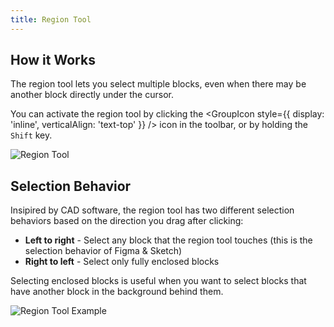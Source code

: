 ```yaml
---
title: Region Tool
---
```



## How it Works

The region tool lets you select multiple blocks, even when there may be another
block directly under the cursor.

You can activate the region tool by clicking the <GroupIcon
style={{ display: 'inline', verticalAlign: 'text-top' }} /> icon in the toolbar,
or by holding the `Shift` key.

<img src={RegionTool.src} alt="Region Tool" />

## Selection Behavior

Insipired by CAD software, the region tool has two different selection behaviors
based on the direction you drag after clicking:

- **Left to right** - Select any block that the region tool touches (this is the
  selection behavior of Figma & Sketch)
- **Right to left** - Select only fully enclosed blocks

Selecting enclosed blocks is useful when you want to select blocks that have
another block in the background behind them.

<img src={RegionToolExample.src} alt="Region Tool Example" />
